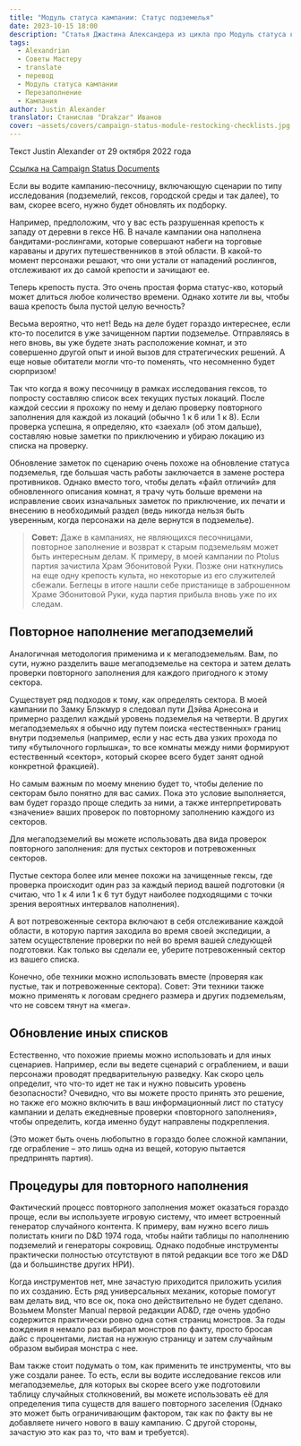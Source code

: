 ```yaml
---
title: "Модуль статуса кампании: Статус подземелья"
date: 2023-10-15 18:00
description: "Статья Джастина Александера из цикла про Модуль статуса кампании посвященная перезаполнению и обновлению локаций (подземелий) #alexandrian #translate #dnd5e #campaign #gmtips"
tags:
  - Alexandrian
  - Советы Мастеру
  - translate
  - перевод
  - Модуль статуса кампании
  - Перезаполнение
  - Кампания
author: Justin Alexander
translator: Станислав "Drakzar" Иванов
cover: ~assets/covers/campaign-status-module-restocking-checklists.jpg
---
```

Текст Justin Alexander от 29 октября 2022 года
 
[Ссылка на Campaign Status Documents](/post/translate/alexandrian-smart-prep-4-campaign-status-documents)

Если вы водите кампанию-песочницу, включающую сценарии по типу исследования (подземелий, гексов, городской среды и так далее), то вам, скорее всего, нужно будет обновлять их подборку.

Например, предположим, что у вас есть разрушенная крепость к западу от деревни в гексе H6. В начале кампании она наполнена бандитами-рослингами, которые совершают набеги на торговые караваны и других путешественников в этой области. В какой-то момент персонажи решают, что они устали от нападений рослингов, отслеживают их до самой крепости и зачищают ее.

Теперь крепость пуста. Это очень простая форма статус-кво, который может длиться любое количество времени. Однако хотите ли вы, чтобы ваша крепость была пустой целую вечность?

Весьма вероятно, что нет! Ведь на деле будет гораздо интереснее, если кто-то поселится в уже зачищенном партии подземелье. Отправляясь в него вновь, вы уже будете знать расположение комнат, и это совершенно другой опыт и иной вызов для стратегических решений. А еще новые обитатели могли что-то поменять, что несомненно будет сюрпризом!

Так что когда я вожу песочницу в рамках исследования гексов, то попросту составляю список всех текущих пустых локаций. После каждой сессии я прохожу по нему и делаю проверку повторного заполнения для каждой из локаций (обычно 1 к 6 или 1 к 8). Если проверка успешна, я определяю, кто «заехал» (об этом дальше), составляю новые заметки по приключению и убираю локацию из списка на проверку.

Обновление заметок по сценарию очень похоже на обновление статуса подземелья, где большая часть работы заключается в замене ростера противников. Однако вместо того, чтобы делать «файл отличий» для обновленного описания комнат, я трачу чуть больше времени на исправление своих изначальных заметок по приключение, их печати и внесению в необходимый раздел (ведь никогда нельзя быть уверенным, когда персонажи на деле вернутся в подземелье).

>**Совет:** Даже в кампаниях, не являющихся песочницами, повторное заполнение и возврат к старым подземельям может быть интересным делам. К примеру, в моей кампании по Ptolus партия зачистила Храм Эбонитовой Руки. Позже они наткнулись на еще одну крепость культа, но некоторые из его служителей сбежали. Беглецы в итоге нашли себе пристанище в заброшенном Храме Эбонитовой Руки, куда партия прибыла вновь уже по их следам.

## Повторное наполнение мегаподземелий

Аналогичная методология применима и к мегаподземельям. Вам, по сути, нужно разделить ваше мегаподземелье на сектора и затем делать проверки повторного заполнения для каждого пригодного к этому сектора.

Существует ряд подходов к тому, как определять сектора. В моей кампании по Замку Блэкмур я следовал пути Дэйва Арнесона и примерно разделил каждый уровень подземелья на четверти. В других мегаподземельях я обычно иду путем поиска «естественных» границ внутри подземелья (например, если у нас есть два узких прохода по типу «бутылочного горлышка», то все комнаты между ними формируют естественный «сектор», который скорее всего будет занят одной конкретной фракцией). 

Но самым важным по моему мнению будет то, чтобы деление по секторам было понятно для вас самих. Пока это условие выполняется, вам будет гораздо проще следить за ними, а также интерпретировать «значение» ваших проверок по повторному заполнению каждого из секторов.

Для мегаподземелий вы можете использовать два вида проверок повторного заполнения: для пустых секторов и потревоженных секторов.

Пустые сектора более или менее похожи на зачищенные гексы, где проверка происходит один раз за каждый период вашей подготовки (я считаю, что 1 к 4 или 1 к 6 тут будут наиболее подходящими с точки зрения вероятных интервалов наполнения).

А вот потревоженные сектора включают в себя отслеживание каждой области, в которую партия заходила во время своей экспедиции, а затем осуществление проверки по ней во время вашей следующей подготовки. Как только вы сделали ее, уберите потревоженный сектор из вашего списка.

Конечно, обе техники можно использовать вместе (проверяя как пустые, так и потревоженные сектора).
Совет: Эти техники также можно применять к логовам среднего размера и других подземельям, что не совсем тянут на «мега».

## Обновление иных списков

Естественно, что похожие приемы можно использовать и для иных сценариев.
Например, если вы ведете сценарий с ограблением, и ваши персонажи проводят предварительную разведку. Как скоро цель определит, что что-то идет не так и нужно повысить уровень безопасности? Очевидно, что вы можете просто принять это решение, но также его можно включить в ваш информационный лист по статусу кампании и делать ежедневные проверки «повторного заполнения», чтобы определить, когда именно будут направлены подкрепления.

(Это может быть очень любопытно в гораздо более сложной кампании, где ограбление – это лишь одна из вещей, которую пытается предпринять партия).

## Процедуры для повторного наполнения

Фактический процесс повторного заполнения может оказаться гораздо проще, если вы используете игровую систему, что имеет встроенный генератор случайного контента. К примеру, вам нужно всего лишь полистать книги по D&D 1974 года, чтобы найти таблицы по наполнению подземелий и генераторы сокровищ. Однако подобные инструменты практически полностью отсутствуют в пятой редакции все того же D&D (да и большинстве других НРИ).

Когда инструментов нет, мне зачастую приходится приложить усилия по их созданию. Есть ряд универсальных механик, которые помогут вам делать вид, что все ок, пока оно действительно не будет сделано. Возьмем Monster Manual первой редакции AD&D, где очень удобно содержится практически ровно одна сотня страниц монстров. За годы вождения я немало раз выбирал монстров по факту, просто бросая дайс с процентами, листая на нужную страницу и затем случайным образом выбирая монстра с нее.

Вам также стоит подумать о том, как применить те инструменты, что вы уже создали ранее. То есть, если вы водите исследование гексов или мегаподземелье, для которых вы скорее всего уже подготовили таблицу случайных столкновений, вы можете использовать её для определения типа существ для вашего повторного заселения (Однако это может быть ограничивающим фактором, так как по факту вы не добавляете ничего нового в вашу кампанию. С другой стороны, зачастую это как раз то, что вам и требуется).
